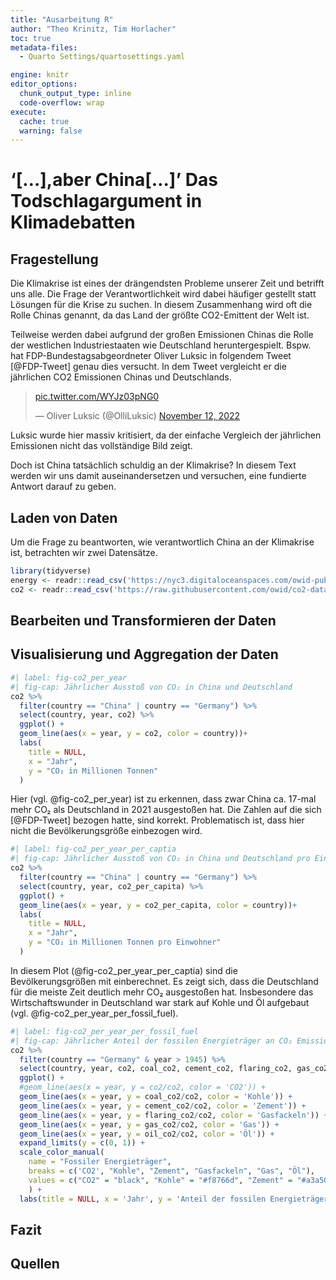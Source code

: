 ```yaml
---
title: "Ausarbeitung R"
author: "Theo Krinitz, Tim Horlacher"
toc: true
metadata-files: 
  - Quarto Settings/quartosettings.yaml

engine: knitr
editor_options: 
  chunk_output_type: inline
  code-overflow: wrap
execute: 
  cache: true
  warning: false
---
```


# '[...],aber China[...]' Das Todschlagargument in Klimadebatten

<!-- Definition/Formulierung der Fragestellung -->
## Fragestellung

Die Klimakrise ist eines der drängendsten Probleme unserer Zeit und betrifft uns alle. Die Frage der Verantwortlichkeit wird dabei häufiger gestellt statt Lösungen für die Krise zu suchen. In diesem Zusammenhang wird oft die Rolle Chinas genannt, da das Land der größte CO2-Emittent der Welt ist. 

Teilweise werden dabei aufgrund der großen Emissionen Chinas die Rolle der westlichen Industriestaaten wie Deutschland heruntergespielt. Bspw. hat FDP-Bundestagsabgeordneter Oliver Luksic in folgendem Tweet [@FDP-Tweet] genau dies versucht. In dem Tweet vergleicht er die jährlichen CO2 Emissionen Chinas und Deutschlands.

<blockquote class="twitter-tweet"><p lang="zxx" dir="ltr"><a href="https://t.co/WYJz03pNG0">pic.twitter.com/WYJz03pNG0</a></p>&mdash; Oliver Luksic (@OlliLuksic) <a href="https://twitter.com/OlliLuksic/status/1591531008754589704?ref_src=twsrc%5Etfw">November 12, 2022</a></blockquote> <script async src="https://platform.twitter.com/widgets.js" charset="utf-8"></script> 

Luksic wurde hier massiv kritisiert, da der einfache Vergleich der jährlichen Emissionen nicht das vollständige Bild zeigt.

Doch ist China tatsächlich schuldig an der Klimakrise? In diesem Text werden wir uns damit auseinandersetzen und versuchen, eine fundierte Antwort darauf zu geben. 

<!-- Laden der Daten -->
## Laden von Daten
Um die Frage zu beantworten, wie verantwortlich China an der Klimakrise ist, betrachten wir zwei Datensätze. 

``` r
library(tidyverse)
energy <- readr::read_csv('https://nyc3.digitaloceanspaces.com/owid-public/data/energy/owid-energy-data.csv', show_col_types = FALSE)
co2 <- readr::read_csv('https://raw.githubusercontent.com/owid/co2-data/master/owid-co2-data.csv', show_col_types = FALSE)
```

<!-- Bearbeiten/Transformieren der Daten -->
## Bearbeiten und Transformieren der Daten

<!-- Geeignete Visualisierung und Aggregation der Daten -->
## Visualisierung und Aggregation der Daten

```r
#| label: fig-co2_per_year
#| fig-cap: Jährlicher Ausstoß von CO₂ in China und Deutschland
co2 %>%
  filter(country == "China" | country == "Germany") %>%
  select(country, year, co2) %>%
  ggplot() +
  geom_line(aes(x = year, y = co2, color = country))+
  labs(
    title = NULL, 
    x = "Jahr",
    y = "CO₂ in Millionen Tonnen"
  )
```

Hier (vgl. @fig-co2_per_year) ist zu erkennen, dass zwar China ca. 17-mal mehr CO₂ als Deutschland in 2021 ausgestoßen hat. Die Zahlen auf die sich [@FDP-Tweet] bezogen hatte, sind korrekt. Problematisch ist, dass hier nicht die Bevölkerungsgröße einbezogen wird.

```r
#| label: fig-co2_per_year_per_captia
#| fig-cap: Jährlicher Ausstoß von CO₂ in China und Deutschland pro Einwohner
co2 %>%
  filter(country == "China" | country == "Germany") %>%
  select(country, year, co2_per_capita) %>%
  ggplot() +
  geom_line(aes(x = year, y = co2_per_capita, color = country))+
  labs(
    title = NULL, 
    x = "Jahr",
    y = "CO₂ in Millionen Tonnen pro Einwohner"
  )
```

In diesem Plot (@fig-co2_per_year_per_captia) sind die Bevölkerungsgrößen mit einberechnet. Es zeigt sich, dass die Deutschland für die meiste Zeit deutlich mehr CO₂ ausgestoßen hat. Insbesondere das Wirtschaftswunder in Deutschland war stark auf Kohle und Öl aufgebaut (vgl. @fig-co2_per_year_per_fossil_fuel).

```r
#| label: fig-co2_per_year_per_fossil_fuel
#| fig-cap: Jährlicher Anteil der fossilen Energieträger an CO₂ Emissionen
co2 %>%
  filter(country == "Germany" & year > 1945) %>%
  select(country, year, co2, coal_co2, cement_co2, flaring_co2, gas_co2, oil_co2) %>%
  ggplot() +
  #geom_line(aes(x = year, y = co2/co2, color = 'CO2')) +
  geom_line(aes(x = year, y = coal_co2/co2, color = 'Kohle')) +
  geom_line(aes(x = year, y = cement_co2/co2, color = 'Zement')) +
  geom_line(aes(x = year, y = flaring_co2/co2, color = 'Gasfackeln')) +
  geom_line(aes(x = year, y = gas_co2/co2, color = 'Gas')) +
  geom_line(aes(x = year, y = oil_co2/co2, color = 'Öl')) +
  expand_limits(y = c(0, 1)) +
  scale_color_manual(
    name = "Fossiler Energieträger",
    breaks = c('CO2', "Kohle", "Zement", "Gasfackeln", "Gas", "Öl"),
    values = c("CO2" = "black", "Kohle" = "#f8766d", "Zement" = "#a3a500", "Gasfackeln" = "#00bf7d", "Gas" = "#00b0f6", "Öl" = "#e76bf3")
    ) +
  labs(title = NULL, x = 'Jahr', y = 'Anteil der fossilen Energieträger an CO₂ Emissionen')
```



<!-- Zusammenfassung und Schlussfolgerung -->
## Fazit

## Quellen
::: {#refs}
:::